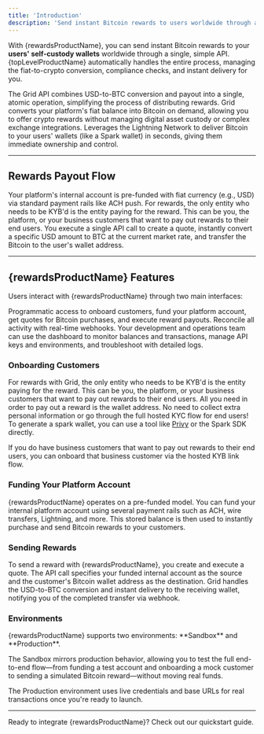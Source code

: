 ```yaml
---
title: 'Introduction'
description: 'Send instant Bitcoin rewards to users worldwide through a single API'
---
```


With {rewardsProductName}, you can send instant Bitcoin rewards to your **users' self-custody wallets** worldwide through a single, simple API. {topLevelProductName} automatically handles the entire process, managing the fiat-to-crypto conversion, compliance checks, and instant delivery for you.

<CardGroup cols={3}>
  <Card title="Buy & Send in One Call" icon="bolt">
    The Grid API combines USD-to-BTC conversion and payout into a single, atomic operation, simplifying the process of distributing rewards.
  </Card>
  <Card title="No Crypto Handling" icon="shield-check">
    Grid converts your platform's fiat balance into Bitcoin on demand, allowing you to offer crypto rewards without managing digital asset custody or complex exchange integrations.
  </Card>
  <Card title="Instant Delivery" icon="rocket">
    Leverages the Lightning Network to deliver Bitcoin to your users' wallets (like a Spark wallet) in seconds, giving them immediate ownership and control.
  </Card>
</CardGroup>

---

## Rewards Payout Flow

<Steps>
  <Step title="Funding">
    Your platform's internal account is pre-funded with fiat currency (e.g., USD) via standard payment rails like ACH push.
  </Step>
  <Step title="Customer Onboarding">
    For rewards, the only entity who needs to be KYB'd is the entity paying for the reward. This can be you, the platform, or
    your business customers that want to pay out rewards to their end users.
  </Step>
  <Step title="Quote & Execution">
    You execute a single API call to create a quote, instantly convert a specific USD amount to BTC at the current market rate, and transfer the Bitcoin to the user's wallet address.
  </Step>
</Steps>

---

## {rewardsProductName} Features

Users interact with {rewardsProductName} through two main interfaces:

<Tabs>
  <Tab title="API">
    Programmatic access to onboard customers, fund your platform account, get quotes for Bitcoin purchases, and execute reward payouts. Reconcile all activity with real-time webhooks.
  </Tab>
  <Tab title="Dashboard">
    Your development and operations team can use the dashboard to monitor balances and transactions, manage API keys and environments, and troubleshoot with detailed logs.
  </Tab>
</Tabs>

### Onboarding Customers

For rewards with Grid, the only entity who needs to be KYB'd is the entity paying for the reward. This can be you, the platform, or
your business customers that want to pay out rewards to their end users.
All you need in order to pay out a reward is the wallet address.
No need to collect extra personal information or go through the full hosted KYC flow for end users!
To generate a spark wallet, you can use a tool like [Privy](https://privy.io) or the Spark SDK directly.

If you do have business customers that want to pay out rewards to their end users, you can onboard that business customer
via the hosted KYB link flow.

### Funding Your Platform Account

{rewardsProductName} operates on a pre-funded model. You can fund your internal platform account using several payment rails such as ACH, wire transfers, Lightning, and more. This stored balance is then used to instantly purchase and send Bitcoin rewards to your customers.

### Sending Rewards

To send a reward with {rewardsProductName}, you create and execute a quote. The API call specifies your funded internal account as the source and the customer's Bitcoin wallet address as the destination. Grid handles the USD-to-BTC conversion and instant delivery to the receiving wallet, notifying you of the completed transfer via webhook.

### Environments

<Note>
{rewardsProductName} supports two environments: **Sandbox** and **Production**. 

The Sandbox mirrors production behavior, allowing you to test the full end-to-end flow—from funding a test account and onboarding a mock customer to sending a simulated Bitcoin reward—without moving real funds. 

The Production environment uses live credentials and base URLs for real transactions once you're ready to launch.
</Note>

---

<Card title="Get Started" icon="play" href="/rewards/quickstart">
  Ready to integrate {rewardsProductName}? Check out our quickstart guide.
</Card>
